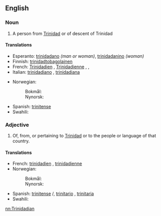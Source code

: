 ==English==

===Noun===
{{en-noun}}

# A person from [[Trinidad]] or of descent of Trinidad

====Translations====
{{trans-top|a person from Trinidad}}
* Esperanto: [[trinidadano]] ''(man or woman)'', [[trinidadanino]] ''(woman)''
* Finnish: [[trinidadtobagolainen]]
* French: [[Trinidadien]] {{m}}, [[Trinidadienne]] {{f}}, {{t|fr|Trinidadais|m}}, {{t|fr|Trinidadaise|f}}
* Italian: [[trinidadiano]] {{m}}, [[trinidadiana]] {{f}}
{{trans-mid}}
* Norwegian:
*: Bokmål: {{t-|nb|trinidader|m}}
*: Nynorsk: {{t+|nn|trinidadar|m}}
* Spanish: [[trinitense]] {{m}}{{f}}
* Swahili: {{t+|sw|Mtrinidadi}}
{{trans-bottom}}

===Adjective===
{{en-adj|-}}

# Of, from, or pertaining to [[Trinidad]] or to the people or language of that country.

====Translations====
{{trans-top|of, from, or pertaining to Trinidad or to the people or language of that country}}
* French: [[trinidadien]] {{m}}, [[trinidadienne]] {{f}}
* Norwegian:
*: Bokmål: {{t-|nb|trinidader|m}}
*: Nynorsk: {{t+|nn|trinidadar|m}}
{{trans-mid}}
* Spanish: [[trinitense]] {{m}}/{{f}}, [[trinitario]] {{m}} {{qualifier|Venezuela}},  [[trinitaria]] {{f}} {{qualifier|Venezuela}}
* Swahili: {{t+|sw|Mtrinidadi}}
{{trans-bottom}}

[[nn:Trinidadian]]